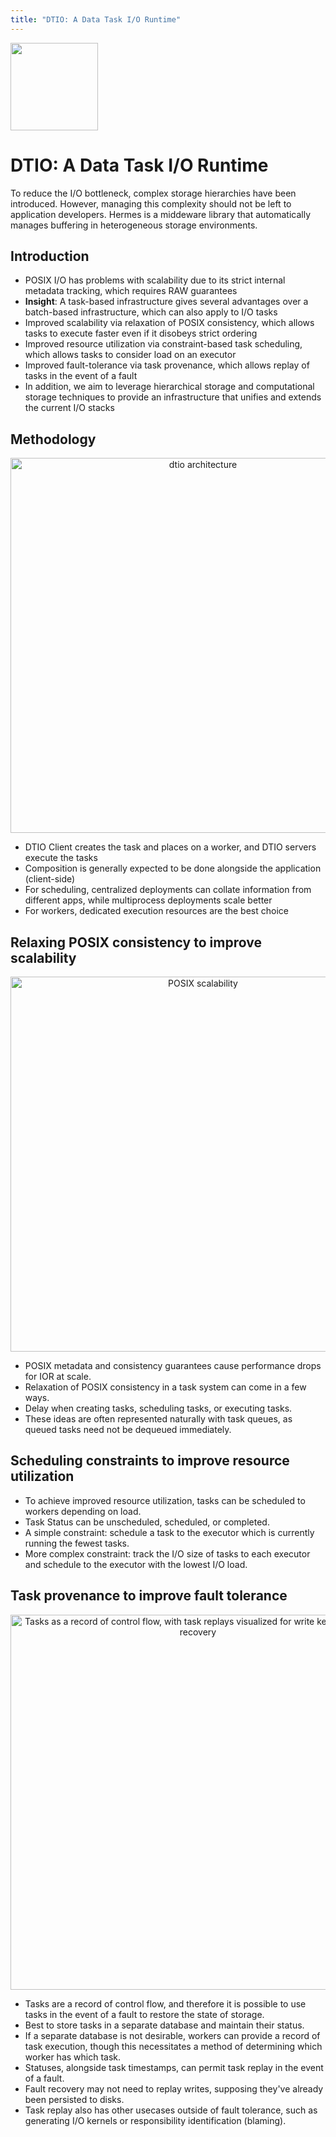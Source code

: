```yaml
---
title: "DTIO: A Data Task I/O Runtime"
---
```



<p>
  <img src={require("@site/static/img/projects/dtio/logo.png").default} width="140" />
</p>

# DTIO: A Data Task I/O Runtime

<ProjectBadges projectId="dtio" />

To reduce the I/O bottleneck, complex storage hierarchies have been introduced. However, managing this complexity should not
be left to application developers. Hermes is a middeware library that automatically manages buffering in heterogeneous storage
environments.

## Introduction

- POSIX I/O has problems with scalability due to its strict internal metadata tracking, which requires RAW guarantees
- **Insight**: A task-based infrastructure gives several advantages over a batch-based infrastructure, which can also apply to I/O tasks
- Improved scalability via relaxation of POSIX consistency, which allows tasks to execute faster even if it disobeys strict ordering
- Improved resource utilization via constraint-based task scheduling, which allows tasks to consider load on an executor
- Improved fault-tolerance via task provenance, which allows replay of tasks in the event of a fault
- In addition, we aim to leverage hierarchical storage and computational storage techniques to provide an infrastructure that unifies and extends the current I/O stacks


## Methodology

<center>
  <img src={require("@site/static/img/projects/dtio/dtio-arch.png").default} width="600" alt="dtio architecture" title="" class="" />
</center>

- DTIO Client creates the task and places on a worker, and DTIO servers execute the tasks
- Composition is generally expected to be done alongside the application (client-side)
- For scheduling, centralized deployments can collate information from different apps, while multiprocess deployments scale better
- For workers, dedicated execution resources are the best choice

## Relaxing POSIX consistency to improve scalability

<center>
  <img src={require("@site/static/img/projects/dtio/posix-scalability.png").default} width="600" alt="POSIX scalability" title="" class="" />
</center>

- POSIX metadata and consistency guarantees cause performance drops for IOR at scale.
- Relaxation of POSIX consistency in a task system can come in a few ways.
- Delay when creating tasks, scheduling tasks, or executing tasks.
- These ideas are often represented naturally with task queues, as queued tasks need not be dequeued immediately.

## Scheduling constraints to improve resource utilization

- To achieve improved resource utilization, tasks can be scheduled to workers depending on load.
- Task Status can be unscheduled, scheduled, or completed.
- A simple constraint: schedule a task to the executor which is currently running the fewest tasks.
- More complex constraint: track the I/O size of tasks to each executor and schedule to the executor with the lowest I/O load.

## Task provenance to improve fault tolerance

<center>
  <img src={require("@site/static/img/projects/dtio/queue-visualization.png").default} width="600" alt="Tasks as a record of control flow, with task replays visualized for write kernel and fault recovery" title="" class="" />
</center>

- Tasks are a record of control flow, and therefore it is possible to use tasks in the event of a fault to restore the state of storage.
- Best to store tasks in a separate database and maintain their status.
- If a separate database is not desirable, workers can provide a record of task execution, though this necessitates a method of determining which worker has which task.
- Statuses, alongside task timestamps, can permit task replay in the event of a fault.
- Fault recovery may not need to replay writes, supposing they've already been persisted to disks.
- Task replay also has other usecases outside of fault tolerance, such as generating I/O kernels or responsibility identification (blaming).
